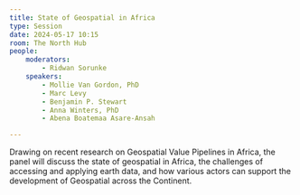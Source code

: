 ```yaml
---
title: State of Geospatial in Africa
type: Session
date: 2024-05-17 10:15
room: The North Hub
people:
    moderators:
        - Ridwan Sorunke
    speakers:
        - Mollie Van Gordon, PhD
        - Marc Levy 
        - Benjamin P. Stewart
        - Anna Winters, PhD
        - Abena Boatemaa Asare-Ansah

---
```

Drawing on recent research on Geospatial Value Pipelines in Africa, the panel will discuss the state of geospatial in Africa, the challenges of accessing and applying earth data, and how various actors can support the development of Geospatial across the Continent.